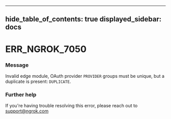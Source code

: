 

---
hide_table_of_contents: true
displayed_sidebar: docs
---


# ERR_NGROK_7050

### Message
Invalid edge module, OAuth provider `PROVIDER` groups must be unique, but a duplicate is present: `DUPLICATE`.

<ErrorDetails />



### Further help
If you're having trouble resolving this error, please reach out to [support@ngrok.com](mailto:support@ngrok.com?subject=Help%20with%20ERR_NGROK_7050)

